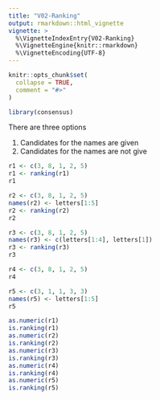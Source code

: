 ```yaml
---
title: "V02-Ranking"
output: rmarkdown::html_vignette
vignette: >
  %\VignetteIndexEntry{V02-Ranking}
  %\VignetteEngine{knitr::rmarkdown}
  %\VignetteEncoding{UTF-8}
---
```


```r
knitr::opts_chunk$set(
  collapse = TRUE,
  comment = "#>"
)
```

```r
library(consensus)
```

There are three options

1. Candidates for the names are given
2. Candidates for the names are not give

```r
r1 <- c(3, 8, 1, 2, 5)
r1 <- ranking(r1)
r1

r2 <- c(3, 8, 1, 2, 5)
names(r2) <- letters[1:5]
r2 <- ranking(r2)
r2

r3 <- c(3, 8, 1, 2, 5)
names(r3) <- c(letters[1:4], letters[1])
r3 <- ranking(r3)
r3

r4 <- c(3, 8, 1, 2, 5)
r4

r5 <- c(3, 1, 1, 3, 3)
names(r5) <- letters[1:5]
r5
```

```r
as.numeric(r1)
is.ranking(r1)
as.numeric(r2)
is.ranking(r2)
as.numeric(r3)
is.ranking(r3)
as.numeric(r4)
is.ranking(r4)
as.numeric(r5)
is.ranking(r5)
```

